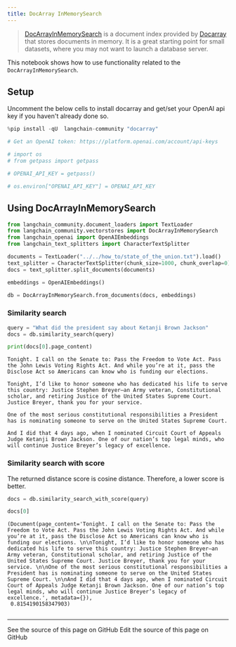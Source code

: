 ```yaml
---
title: DocArray InMemorySearch
---
```


>[DocArrayInMemorySearch](https://docs.docarray.org/user_guide/storing/index_in_memory/) is a document index provided by [Docarray](https://github.com/docarray/docarray) that stores documents in memory. It is a great starting point for small datasets, where you may not want to launch a database server.

This notebook shows how to use functionality related to the `DocArrayInMemorySearch`.

## Setup

Uncomment the below cells to install docarray and get/set your OpenAI api key if you haven't already done so.

```python
%pip install -qU  langchain-community "docarray"
```

```python
# Get an OpenAI token: https://platform.openai.com/account/api-keys

# import os
# from getpass import getpass

# OPENAI_API_KEY = getpass()

# os.environ["OPENAI_API_KEY"] = OPENAI_API_KEY
```

## Using DocArrayInMemorySearch

```python
from langchain_community.document_loaders import TextLoader
from langchain_community.vectorstores import DocArrayInMemorySearch
from langchain_openai import OpenAIEmbeddings
from langchain_text_splitters import CharacterTextSplitter
```

```python
documents = TextLoader("../../how_to/state_of_the_union.txt").load()
text_splitter = CharacterTextSplitter(chunk_size=1000, chunk_overlap=0)
docs = text_splitter.split_documents(documents)

embeddings = OpenAIEmbeddings()

db = DocArrayInMemorySearch.from_documents(docs, embeddings)
```

### Similarity search

```python
query = "What did the president say about Ketanji Brown Jackson"
docs = db.similarity_search(query)
```

```python
print(docs[0].page_content)
```

```output
Tonight. I call on the Senate to: Pass the Freedom to Vote Act. Pass the John Lewis Voting Rights Act. And while you’re at it, pass the Disclose Act so Americans can know who is funding our elections.

Tonight, I’d like to honor someone who has dedicated his life to serve this country: Justice Stephen Breyer—an Army veteran, Constitutional scholar, and retiring Justice of the United States Supreme Court. Justice Breyer, thank you for your service.

One of the most serious constitutional responsibilities a President has is nominating someone to serve on the United States Supreme Court.

And I did that 4 days ago, when I nominated Circuit Court of Appeals Judge Ketanji Brown Jackson. One of our nation’s top legal minds, who will continue Justice Breyer’s legacy of excellence.
```

### Similarity search with score

The returned distance score is cosine distance. Therefore, a lower score is better.

```python
docs = db.similarity_search_with_score(query)
```

```python
docs[0]
```

```output
(Document(page_content='Tonight. I call on the Senate to: Pass the Freedom to Vote Act. Pass the John Lewis Voting Rights Act. And while you’re at it, pass the Disclose Act so Americans can know who is funding our elections. \n\nTonight, I’d like to honor someone who has dedicated his life to serve this country: Justice Stephen Breyer—an Army veteran, Constitutional scholar, and retiring Justice of the United States Supreme Court. Justice Breyer, thank you for your service. \n\nOne of the most serious constitutional responsibilities a President has is nominating someone to serve on the United States Supreme Court. \n\nAnd I did that 4 days ago, when I nominated Circuit Court of Appeals Judge Ketanji Brown Jackson. One of our nation’s top legal minds, who will continue Justice Breyer’s legacy of excellence.', metadata={}),
 0.8154190158347903)
```

```python

```

---

<CardGroup cols={2}>
  <Card title="View Source" icon="eye" href="https://github.com/langchain-ai/docs/blob/main/src/oss/python/integrations/vectorstores/docarray_in_memory.mdx">
    See the source of this page on GitHub
  </Card>
  <Card title="Edit Source" icon="pen-to-square" href="https://github.com/langchain-ai/docs/edit/main/src/oss/python/integrations/vectorstores/docarray_in_memory.mdx">
    Edit the source of this page on GitHub
  </Card>
</CardGroup>
